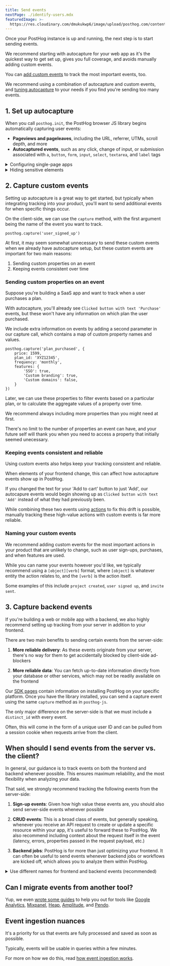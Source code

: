 ```yaml
---
title: Send events
nextPage: ./identify-users.mdx
featuredImage: >-
  https://res.cloudinary.com/dmukukwp6/image/upload/posthog.com/contents/docs/getting-started/images/docs-send-events.png
---
```



Once your PostHog instance is up and running, the next step is to start sending events.

We recommend starting with autocapture for your web app as it's the quickest way to get set up, gives you full coverage, and avoids manually adding custom events. 

You can [add custom events](#2-capture-custom-events-client) to track the most important events, too. 

We recommend using a combination of autocapture and custom events, and [tuning autocapture](/docs/product-analytics/autocapture#configuring-autocapture) to your needs if you find you're sending too many events.

## 1. Set up autocapture

When you call `posthog.init`, the PostHog browser JS library begins automatically capturing user events:

- **Pageviews and pageleaves**, including the URL, referrer, UTMs, scroll depth, and more
- **Autocaptured events**, such as any click, change of input, or submission associated with `a`, `button`, `form`, `input`, `select`, `textarea`, and `label` tags

<details>
  <summary>Configuring single-page apps</summary>

  Because PostHog relies on page loads to capture pageviews, it doesn't work for [single-page app](/tutorials/single-page-app-pageviews) frameworks like [Next.js](/docs/libraries/next-js), [React Router](/docs/libraries/react-router), or [Vue](/docs/libraries/vue-js). Instead, you need to set the `capture_pageview` configuration option to `history_change`. This uses the history API to capture pageviews whenever the user navigates within your app.
</details>

<details>
  <summary>Hiding sensitive elements</summary>

  PostHog puts significant effort into ensuring it doesn't capture sensitive data from your website, such as passwords.

  If, however, there are specific elements you want to ensure aren't captured, you can add the `ph-no-capture` class name.

  Including the `ph-no-capture` class will also exclude elements from being shown in session recordings.
</details>

## 2. Capture custom events

Setting up autocapture is a great way to get started, but typically when integrating tracking into your product, you'll want to send additional events for when specific things occur.

On the client-side, we can use the `capture` method, with the first argument being the name of the event you want to track.

<MultiLanguage selector="tabs">

```js-web
posthog.capture('user_signed_up')
```

</MultiLanguage>

At first, it may seem somewhat unnecessary to send these custom events when we already have autocapture setup, but these custom events are important for two main reasons:

1. Sending custom properties on an event
2. Keeping events consistent over time

### Sending custom properties on an event

Suppose you're building a SaaS app and want to track when a user purchases a plan. 

With autocapture, you'll already see `Clicked button with text 'Purchase'` events, but these won't have any information on which plan the user purchased.

We include extra information on events by adding a second parameter in our capture call, which contains a map of custom property names and values.

<MultiLanguage selector="tabs">

```js-web
posthog.capture('plan_purchased', {
    price: 1599,
    plan_id: 'XYZ12345',
    frequency: 'monthly',
    features: {
        'SSO': true,
        'Custom branding': true,
        'Custom domains': false,
    }
})
```

</MultiLanguage>

Later, we can use these properties to filter events based on a particular plan, or to calculate the aggregate values of a property over time.

We recommend always including more properties than you might need at first.

There's no limit to the number of properties an event can have, and your future self will thank you when you need to access a property that initially seemed unecessary.

### Keeping events consistent and reliable

Using custom events also helps keep your tracking consistent and reliable.

When elements of your frontend change, this can affect how autocapture events show up in PostHog.

If you changed the text for your 'Add to cart' button to just 'Add', our autocapure events would begin showing up as `Clicked button with text 'Add'` instead of what they had previously been.

While combining these two events using [actions](/docs/data/actions) to fix this drift is possible, manually tracking these high-value actions with custom events is far more reliable.

### Naming your custom events

We recommend adding custom events for the most important actions in your product that are unlikely to change, such as user sign-ups, purchases, and when features are used. 

While you can name your events however you'd like, we typically recommend using a `[object][verb]` format, where `[object]` is whatever entity the action relates to, and the `[verb]` is the action itself. 

Some examples of this include `project created`, `user signed up`, and `invite sent`.

## 3. Capture backend events

If you're building a web or mobile app with a backend, we also highly recommend setting up tracking from your server in addition to your frontend.

There are two main benefits to sending certain events from the server-side:

1. **More reliable delivery**: As these events originate from your server, there's no way for them to get accidentally blocked by client-side ad-blockers

2. **More reliable data**: You can fetch up-to-date information directly from your database or other services, which may not be readily available on the frontend

Our [SDK pages](/docs/integrate?tab=sdks) contain information on installing PostHog on your specific platform. Once you have the library installed, you can send a capture event using the same `capture` method as in `posthog-js`.

<SendEventBackend />

The only major difference on the server-side is that we must include a `distinct_id` with every event.

Often, this will come in the form of a unique user ID and can be pulled from a session cookie when requests arrive from the client.

## When should I send events from the server vs. the client?

In general, our guidance is to track events on both the frontend and backend whenever possible. This ensures maximum reliability, and the most flexibility when analyzing your data.

That said, we strongly recommend tracking the following events from the server-side:

1. **Sign-up events**: Given how high value these events are, you should also send server-side events whenever possible

2. **CRUD events**: This is a broad class of events, but generally speaking, whenever you receive an API request to create or update a specific resource within your app, it's useful to forward these to PostHog. We also recommend including context about the request itself in the event (latency, errors, properties passed in the request payload, etc.)

3. **Backend jobs**: PostHog is for more than just optimizing your frontend. It can often be useful to send events whenever backend jobs or workflows are kicked off, which allows you to analyze them within PostHog.

<details>
  <summary>Use different names for frontend and backend events (recommended)</summary>

  We recommend using different event names for your backend and frontend events to avoid the chance of duplicate counting. 
  
  Often these should be the CRUD events themselves e.g. `user created` for the backend and `user signed up` for the frontend. Additionally, you can use the `source` property to filter for events from a specific source.
</details>

## Can I migrate events from another tool?

Yup, we even [wrote some guides](/docs/migrate) to help you out for tools like [Google Analytics](/docs/migrate/google-analytics), [Mixpanel](/docs/migrate/mixpanel), [Heap](/docs/migrate/heap), [Amplitude](/docs/migrate/migrate-from-amplitude), and [Pendo](/docs/migrate/pendo).

## Event ingestion nuances

It's a priority for us that events are fully processed and saved as soon as possible. 

Typically, events will be usable in queries within a few minutes. 

For more on how we do this, read [how event ingestion works](/docs/how-posthog-works/ingestion-pipeline).